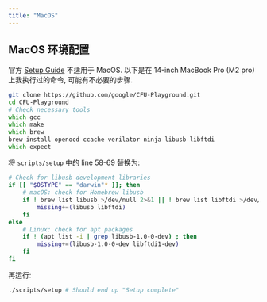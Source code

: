 ```yaml
---
title: "MacOS"
---
```


## MacOS 环境配置

官方 [Setup Guide](https://cfu-playground.readthedocs.io/en/latest/setup-guide.html) 不适用于 MacOS. 以下是在 14-inch MacBook Pro (M2 pro) 上我执行过的命令, 可能有不必要的步骤.

```zsh
git clone https://github.com/google/CFU-Playground.git
cd CFU-Playground
# Check necessary tools
which gcc
which make
which brew
brew install openocd ccache verilator ninja libusb libftdi
which expect
```

将 `scripts/setup` 中的 line 58-69 替换为:

```bash
# Check for libusb development libraries
if [[ "$OSTYPE" == "darwin"* ]]; then
    # macOS: check for Homebrew libusb
    if ! brew list libusb >/dev/null 2>&1 || ! brew list libftdi >/dev/null 2>&1; then
        missing+=(libusb libftdi)
    fi
else
    # Linux: check for apt packages
    if ! (apt list -i | grep libusb-1.0-0-dev) ; then
        missing+=(libusb-1.0-0-dev libftdi1-dev)
    fi
fi
```

再运行:

```zsh
./scripts/setup # Should end up "Setup complete"
```

